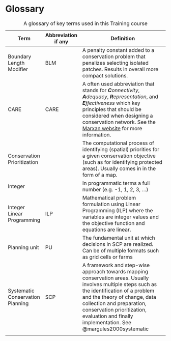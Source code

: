 # Glossary {#sec-glossary .unnumbered}

| Term                             | Abbreviation if any | Definition                                                                                                                                                                                                                                                                                                         |
|---------------|---------------|------------------------------------------|
| Boundary Length Modifier         | BLM                 | A penalty constant added to a conservation problem that penalizes selecting isolated patches. Results in overall more compact solutions.                                                                                                                                                                           |
| CARE                             | CARE                | A often used abbreviation that stands for ***C**onnectivity*, ***A**dequacy*, ***R**epresentation*, and ***E**ffectiveness* which key principles that should be considered when designing a conservation network. See the [Marxan website](https://marxansolutions.org/the-care-principles/) for more information. |
| Conservation Prioritization      |                     | The computational process of identifying (spatial) priorities for a given conservation objective (such as for identifying protected areas). Usually comes in in the form of a map.                                                                                                                                 |
| Integer                          |                     | In programmatic terms a full number (e.g. -1, 1, 2, 3, ...)                                                                                                                                                                                                                                                        |
| Integer Linear Programming       | ILP                 | Mathematical problem formulation using Linear Programming (ILP) where the variables are integer values and the objective function and equations are linear.                                                                                                                                                        |
| Planning unit                    | PU                  | The fundamental unit at which decisions in SCP are realized. Can be of multiple formats such as grid cells or farms                                                                                                                                                                                                |
| Systematic Conservation Planning | SCP                 | A framework and step-wise approach towards mapping conservation areas. Usually involves multiple steps such as the identification of a problem and the theory of change, data collection and preparation, conservation prioritization, evaluation and finally implementation. See @margules2000systematic          |
|                                  |                     |                                                                                                                                                                                                                                                                                                                    |

: A glossary of key terms used in this Training course
